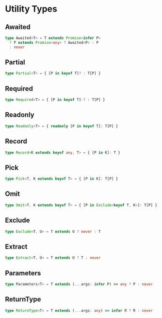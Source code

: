 # Utility Types
## Awaited
```ts
type Awaited<T> = T extends Promise<infer P>
  ? P extends Promise<any> ? Awaited<P> : P
  : never
```
## Partial
```ts
type Partial<T> = { [P in keyof T]? : T[P] }
```
## Required
```ts
type Required<T> = { [P in keyof T]-? : T[P] }
```
## Readonly
```ts
type Readonly<T> = { readonly [P in keyof T]: T[P] }
```
## Record
```ts
type Record<K extends keyof any, T> = { [P in K]: T }
```
## Pick
```ts
type Pick<T, K extends keyof T> = { [P in K]: T[P] }
```
## Omit
```ts
type Omit<T, K extends keyof T> = { [P in Exclude<keyof T, K>]: T[P] }
```
## Exclude
```ts
type Exclude<T, U> = T extends U ? never : T
```
## Extract
```ts
type Extract<T, U> = T extends U ? T : never
```
## Parameters
```ts
type Parameters<T> = T extends (...args: infer P) => any ? P : never
```
## ReturnType
```ts
type ReturnType<T> = T extends (...args: any) => infer R ? R : never
```